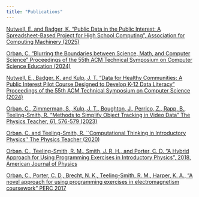 ```yaml
---
title: "Publications"
---
```


<p><a href="https://dl.acm.org/doi/book/10.1145/3724411">Nutwell, E. and Badger, K. "Public Data in the Public Interest: A Spreadsheet-Based Project for High School Computing", Association for Computing Machinery (2025)</a>

<p><a href="https://doi.org/10.1145/3626253.3635580">Orban, C. “Blurring the Boundaries between Science, Math, and Computer Science” Proceedings of the 55th ACM Technical Symposium on Computer Science Education (2024)</a>

<p><a href="https://dl.acm.org/doi/10.1145/3626253.3635589">Nutwell, E., Badger, K. and Kulp, J. T. "Data for Healthy Communities: A Public Interest Pilot Course Designed to Develop K-12 Data Literacy" Proceedings of the 55th ACM Technical Symposium on Computer Science (2024)</a>

<p><a href="https://arxiv.org/abs/2206.07909">Orban, C., Zimmerman, S., Kulp, J. T., Boughton, J., Perrico, Z., Rapp, B., Teeling-Smith, R. “Methods to Simplify Object Tracking in Video Data” The Physics Teacher, 61, 576-579 (2023)</a>

<p><a href="https://arxiv.org/abs/1907.08079">Orban, C. and Teeling-Smith, R. ``Computational Thinking in Introductory Physics'' The Physics Teacher (2020)</a>

<p><a href="https://doi.org/10.1119/1.5058449">Orban, C., Teeling-Smith, R. M., Smith, J. R. H., and Porter, C. D. "A Hybrid Approach for Using Programming Exercises in Introductory Physics", 2018, American Journal of Physics </a>

<p><a href="https://arxiv.org/abs/1707.00185">Orban, C., Porter, C. D., Brecht, N. K., Teeling-Smith, R. M., Harper, K. A., "A novel approach for using programming exercises in electromagnetism coursework" PERC 2017</a>


